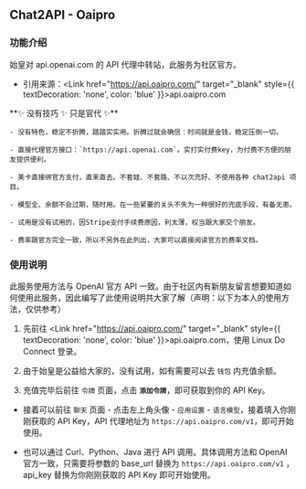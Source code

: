 
## Chat2API - Oaipro

### 功能介绍

始皇对 api.openai.com 的 API 代理中转站，此服务为社区官方。

- 引用来源：<Link href="https://api.oaipro.com/" target="_blank" style={{ textDecoration: 'none', color: 'blue' }}>api.oaipro.com</Link>

<Callout emoji="">
    **✨ 没有技巧 ✨ 只是官代 ✨**

    - 没有特色，稳定不折腾，踏踏实实用。折腾过就会确信：时间就是金钱，稳定压倒一切。

    - 直接代理官方接口：`https://api.openai.com`。实打实付费key，为付费不方便的朋友提供便利。

    - 美卡直接绑官方支付，直来直去。不套娃、不套路、不以次充好、不使用各种 chat2api 项目。

    - 模型全、余额不会过期，随时用。在一些紧要的关头不失为一种很好的兜底手段，有备无患。

    - 试用是没有试用的，因Stripe支付手续费原因，利太薄，权当跟大家交个朋友。

    - 费率跟官方完全一致，所以不另外在此列出，大家可以直接阅读官方的费率文档。

</Callout>

### 使用说明

<Callout type="info">
    此服务使用方法与 OpenAI 官方 API 一致。由于社区内有新朋友留言想要知道如何使用此服务，因此编写了此使用说明共大家了解（声明：以下为本人的使用方法，仅供参考）
</Callout>

1. 先前往 <Link href="https://api.oaipro.com/" target="_blank" style={{ textDecoration: 'none', color: 'blue' }}>api.oaipro.com</Link>，使用 Linux Do Connect 登录。

2. 由于始皇是公益给大家的，没有试用，如有需要可以去 `钱包` 内充值余额。

3. 充值完毕后前往 `令牌` 页面，点击 **`添加令牌`**，即可获取到你的 API Key。

- 接着可以前往 `聊天` 页面 - 点击左上角头像 - `应用设置` - `语言模型`，接着填入你刚刚获取的 API Key，API 代理地址为 `https://api.oaipro.com/v1`，即可开始使用。

- 也可以通过 Curl、Python、Java 进行 API 调用。具体调用方法和 OpenAI 官方一致，只需要将参数的 base_url 替换为 `https://api.oaipro.com/v1` ，  api_key 替换为你刚刚获取的 API Key 即可开始使用。


